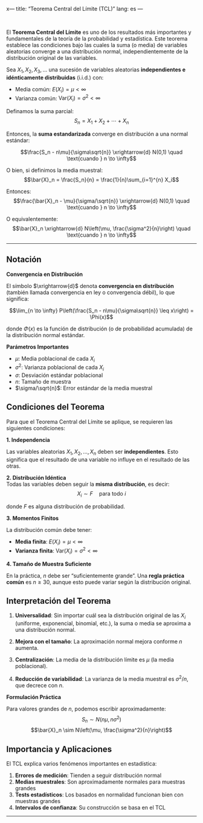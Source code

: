 x---
title: "Teorema Central del Límite (TCL)"
lang: es
---

```{=html}
<style>
main.content {
text-align: justify}
</style>
```

<br>

El **Teorema Central del Límite** es uno de los resultados más importantes y fundamentales de la teoría de la probabilidad y estadística. Este teorema establece las condiciones bajo las cuales la suma (o media) de variables aleatorias converge a una distribución normal, independientemente de la distribución original de las variables.

::: {#thm-TCL}
Sea $X_1, X_2, X_3, \ldots$ una sucesión de variables aleatorias **independientes e idénticamente distribuidas** (i.i.d.) con:

-   Media común: $E(X_i) = \mu < \infty$
-   Varianza común: $\text{Var}(X_i) = \sigma^2 < \infty$

Definamos la suma parcial: $$S_n = X_1 + X_2 + \cdots + X_n$$

Entonces, la **suma estandarizada** converge en distribución a una normal estándar:

$$\frac{S_n - n\mu}{\sigma\sqrt{n}} \xrightarrow{d} N(0,1) \quad \text{cuando } n \to \infty$$

O bien, si definimos la media muestral: $$\bar{X}_n = \frac{S_n}{n} = \frac{1}{n}\sum_{i=1}^{n} X_i$$

Entonces: $$\frac{\bar{X}_n - \mu}{\sigma/\sqrt{n}} \xrightarrow{d} N(0,1) \quad \text{cuando } n \to \infty$$

O equivalentemente: $$\bar{X}_n \xrightarrow{d} N\left(\mu, \frac{\sigma^2}{n}\right) \quad \text{cuando } n \to \infty$$

------------------------------------------------------------------------

## Notación

**Convergencia en Distribución**

El símbolo $\xrightarrow{d}$ denota **convergencia en distribución** (también llamada convergencia en ley o convergencia débil), lo que significa:

$$\lim_{n \to \infty} P\left(\frac{S_n - n\mu}{\sigma\sqrt{n}} \leq x\right) = \Phi(x)$$

donde $\Phi(x)$ es la función de distribución (o de probabilidad acumulada) de la distribución normal estándar.

**Parámetros Importantes**

-   $\mu$: Media poblacional de cada $X_i$
-   $\sigma^2$: Varianza poblacional de cada $X_i$\
-   $\sigma$: Desviación estándar poblacional
-   $n$: Tamaño de muestra
-   $\sigma/\sqrt{n}$: Error estándar de la media muestral

## Condiciones del Teorema

Para que el Teorema Central del Límite se aplique, se requieren las siguientes condiciones:

**1. Independencia**

Las variables aleatorias $X_1, X_2, \ldots, X_n$ deben ser **independientes**. Esto significa que el resultado de una variable no influye en el resultado de las otras.

**2. Distribución Idéntica**\
Todas las variables deben seguir la **misma distribución**, es decir: $$X_i \sim F \quad \text{para todo } i$$

donde $F$ es alguna distribución de probabilidad.

**3. Momentos Finitos**

La distribución común debe tener:

-   **Media finita**: $E(X_i) = \mu < \infty$
-   **Varianza finita**: $\text{Var}(X_i) = \sigma^2 < \infty$

**4. Tamaño de Muestra Suficiente**

En la práctica, $n$ debe ser "suficientemente grande". Una **regla práctica común** es $n \geq 30$, aunque esto puede variar según la distribución original.

## Interpretación del Teorema

1.  **Universalidad**: Sin importar cuál sea la distribución original de las $X_i$ (uniforme, exponencial, binomial, etc.), la suma o media se aproxima a una distribución normal.

2.  **Mejora con el tamaño**: La aproximación normal mejora conforme $n$ aumenta.

3.  **Centralización**: La media de la distribución límite es $\mu$ (la media poblacional).

4.  **Reducción de variabilidad**: La varianza de la media muestral es $\sigma^2/n$, que decrece con $n$.

**Formulación Práctica**

Para valores grandes de $n$, podemos escribir aproximadamente: $$S_n \sim N(n\mu, n\sigma^2)$$ $$\bar{X}_n \sim N\left(\mu, \frac{\sigma^2}{n}\right)$$

## Importancia y Aplicaciones

El TCL explica varios fenómenos importantes en estadística:

1.  **Errores de medición**: Tienden a seguir distribución normal
2.  **Medias muestrales**: Son aproximadamente normales para muestras grandes
3.  **Tests estadísticos**: Los basados en normalidad funcionan bien con muestras grandes
4.  **Intervalos de confianza**: Su construcción se basa en el TCL

------------------------------------------------------------------------

<br>
:::
